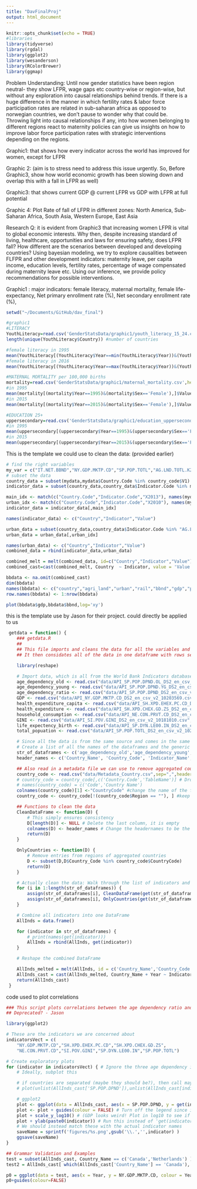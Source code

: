 ```yaml
---
title: "DavFinalProj"
output: html_document
---
```


```r
knitr::opts_chunk$set(echo = TRUE)
#libraries
library(tidyverse)
library(rgdal)        
library(ggplot2)
library(wesanderson)
library(RColorBrewer)
library(ggmap)

```

Problem Understanding: 
Until now gender statistics have been region neutral- they show LFPR, wage gaps etc country-wise or region-wise, but without any exploration into causal relationships behind trends. If there is a huge difference in the manner in which fertility rates & labor force participation rates are related in sub-saharan africa as opposed to norwegian countries, we don't pause to wonder why that could be. Throwing light into causal relationships if any, into how women belonging to different regions react to maternity policies can give us insights on how to improve labor force participation rates with strategic interventions depending on the regions. 

Graphic1: that shows how every indicator across the world has improved for women, except for LFPR

Graphic 2: (aim is to stress need to address this issue urgently. So, Before Graphic3, show how world economic growth has been slowing down and overlap this with a fall in LFPR as well)

Graphic3: that shows current GDP @ current LFPR vs GDP with LFPR at full potential

Graphic 4: Plot Rate of fall of LFPR in different zones: North America, Sub-Saharan Africa, South Asia, Western Europe, East Asia

Research Q: it is evident from Graphic3 that increasing women LFPR is vital to global economic interests. Why then, despite increasing standard of living, healthcare, opportunities and laws for ensuring safety, does LFPR fall? How different are the scenarios between developed and developing countries? Using bayesian modeling, we try to explore causalities between FLFPR and other development indicators: maternity leave, per capita income, education levels, fertility rates, percentage of wage compensated during maternity leave etc. 
Using our inference, we provide policy recommendations for possible interventions. 

###########################################################################        
Graphic1 : 
major indicators: female literacy, maternal mortality, female life-expectancy, Net primary enrollment rate (%), Net secondary enrollment rate (%), 

```r
setwd("~/Documents/GitHub/dav_final")

#graphic1
#LITERACY
YouthLiteracy=read.csv('GenderStatsData/graphic1/youth_literacy_15_24.csv',header = TRUE, sep=',')
length(unique(YouthLiteracy$Country)) #number of countries

#female literacy in 1995 
mean(YouthLiteracy[(YouthLiteracy$Year==min(YouthLiteracy$Year))&(YouthLiteracy$Sex=='Female'),]$Value)
#female literacy in 2016 
mean(YouthLiteracy[(YouthLiteracy$Year==max(YouthLiteracy$Year))&(YouthLiteracy$Sex=='Female'),]$Value)

#MATERNAL MORTALITY per 100,000 births
mortality=read.csv('GenderStatsData/graphic1/maternal_mortality.csv',header = TRUE, sep=',')
#in 1995 
mean(mortality[(mortality$Year==1995)&(mortality$Sex=='Female'),]$Value)
#in 2015 
mean(mortality[(mortality$Year==2015)&(mortality$Sex=='Female'),]$Value)

#EDUCATION 25+ 
uppersecondary=read.csv('GenderStatsData/graphic1/education_uppersecondary_25plus.csv',header = TRUE, sep=',')
#in 1995 
mean(uppersecondary[(uppersecondary$Year==1995)&(uppersecondary$Sex=='Female'),]$Value)
#in 2015 
mean(uppersecondary[(uppersecondary$Year==2015)&(uppersecondary$Sex=='Female'),]$Value)
```

This is the template we could use to clean the data: (provided earlier)
```r
# find the right variables
my_var = c("IT.NET.BBND","NY.GDP.MKTP.CD","SP.POP.TOTL","AG.LND.TOTL.K2","IS.RRS.TOTL.KM")
# subset the data
country_data = subset(mydata,mydata$Country.Code %in% country_code$V1)
indicator_data = subset(country_data,country_data$Indicator.Code %in% my_var)

main_idx <- match(c("Country.Code","Indicator.Code","X2013"), names(mydata))
urban_idx <- match(c("Country.Code","Indicator.Code","X2010"), names(mydata))
indicator_data = indicator_data[,main_idx]

names(indicator_data) <- c("Country","Indicator","Value")

urban_data = subset(country_data,country_data$Indicator.Code %in% "AG.LND.TOTL.UR.K2")
urban_data = urban_data[,urban_idx]

names(urban_data) <- c("Country","Indicator","Value")
combined_data = rbind(indicator_data,urban_data)

combined_melt = melt(combined_data, id=c("Country","Indicator","Value"))
combined_cast=cast(combined_melt, Country  ~ Indicator, value = 'Value')

bbdata <- na.omit(combined_cast)
dim(bbdata)
names(bbdata) <- c("country","agri_land","urban","rail","bbnd","gdp","pop")
row.names(bbdata) <- 1:nrow(bbdata)

plot(bbdata$gdp,bbdata$bbnd,log='xy')
```

this is the template use by Jason for their project. could directly be applied to us
```r
 getdata = function() {
    ### getdata.R
    ## 
    ## This file imports and cleans the data for all the variables and indicators we aim to examine.
    ## It then considates all of the data in one dataframe with rows sep

    library(reshape)

    # Import data, which is all from the World Bank Indicators database
    age_dependency_old <- read.csv("data/API_SP.POP.DPND.OL_DS2_en_csv_v2_10184911.csv",sep=',',header=TRUE,skip=4)
    age_dependency_young <- read.csv("data/API_SP.POP.DPND.YG_DS2_en_csv_v2_10199819.csv",sep=',',header=TRUE,skip=4)
    age_dependency_ratio <- read.csv("data/API_SP.POP.DPND_DS2_en_csv_v2_10188478.csv",sep=',',header=TRUE,skip=4)
    GDP <- read.csv("data/API_NY.GDP.MKTP.CD_DS2_en_csv_v2_10203569.csv",sep=',',header=TRUE,skip=4)
    health_expenditure_capita <- read.csv("data/API_SH.XPD.EHEX.PC.CD_DS2_en_csv_v2_10203894.csv",sep=',',header=TRUE,skip=4)
    health_expenditure <- read.csv("data/API_SH.XPD.CHEX.GD.ZS_DS2_en_csv_v2_10183765.csv",sep=',',header=TRUE,skip=4)
    household_consumption <- read.csv("data/API_NE.CON.PRVT.CD_DS2_en_csv_v2_10184156.csv",sep=',',header=TRUE,skip=4)
    GINI <- read.csv("data/API_SI.POV.GINI_DS2_en_csv_v2_10181010.csv",sep=',',header=TRUE,skip=4)
    life_expectency_birth <- read.csv("data/API_SP.DYN.LE00.IN_DS2_en_csv_v2_10181296.csv",sep=',',header=TRUE,skip=4)
    total_popuation <- read.csv("data/API_SP.POP.TOTL_DS2_en_csv_v2_10203548.csv",sep=',',header=TRUE,skip=4)

    # Since all the data is from the same source and comes in the same format, we can clean it easily together.
    # Create a list of all the names of the dataframes and the generic header names
    str_of_dataframes <- c('age_dependency_old','age_dependency_young','age_dependency_ratio','GDP','health_expenditure_capita','health_expenditure','household_consumption','GINI','life_expectency_birth','total_popuation')
    header_names <- c('Country_Name', 'Country_Code', 'Indicator_Name','Indicator_Code',1960:2017) # Note, these year columns will be turned into strings

    ## Also read in a metadata file we can use to remove aggregated countries (regions)
    country_code <- read.csv("data/Metadata_Country.csv",sep=",",header=TRUE,skip=0)
    # country_code = country_code[,c('Country.Code','TableName')] # Drop the irrelevant columns
    # names(country_code) = c('Code','Country Name')
    colnames(country_code)[1] <-"CountryCode" #change the name of the first row
    country_code <- country_code[!(country_code$Region == ""), ] #keep only countries and skip aggregated inputs

    ## Functions to clean the data
    CleanDataFrame <- function(D) {
        # This simply ensures consistency
        D[length(D)] <- NULL # Delete the last column, it is empty
        colnames(D) <- header_names # Change the headernames to be the same
        return(D)
    }

    OnlyCountries <- function(D) {
        # Remove entries from regions of aggregated countries
        D <- subset(D,D$Country_Code %in% country_code$CountryCode)
        return(D)
    }

    # Actually clean the data: Walk through the list of indicators and clean it
    for (i in 1:length(str_of_dataframes)) {
        assign(str_of_dataframes[i], CleanDataFrame(get(str_of_dataframes[i])))
        assign(str_of_dataframes[i], OnlyCountries(get(str_of_dataframes[i])))
    }

    # Combine all indicators into one DataFrame
    AllInds = data.frame()

    for (indicator in str_of_dataframes) {
        # print(names(get(indicator)))
        AllInds = rbind(AllInds, get(indicator))
    }

    # Reshape the combined DataFrame

    AllInds_melted = melt(AllInds, id = c('Country_Name','Country_Code','Indicator_Name','Indicator_Code'), variable_name='Year')
    AllInds_cast = cast(AllInds_melted, Country_Name + Year ~ Indicator_Code)
    return(AllInds_cast)
 }
```
 
code used to plot correlations
```r
### This script plots correlations between the age dependency ratio and other indicators
## Deprecated? - Jason

library(ggplot2)

# These are the indicators we are concerned about
indicatorsVect = c(
    "NY.GDP.MKTP.CD","SH.XPD.EHEX.PC.CD","SH.XPD.CHEX.GD.ZS",
    "NE.CON.PRVT.CD","SI.POV.GINI","SP.DYN.LE00.IN","SP.POP.TOTL")

# Create exploratory plots
for (indicator in indicatorsVect) { # Ignore the three age dependency indicators
    # Ideally, subplot this

    # if countries are separated (maybe they should be?), then call maybe subset each country?
    # plot(unlist(AllInds_cast['SP.POP.DPND']),unlist(AllInds_cast[indicator])) <-- group by country

    # ggplot2
    plot <- ggplot(data = AllInds_cast, aes(x = SP.POP.DPND, y = get(indicator), colour = Year) ) + geom_point() # colour can be by 'Country_Name' too
    plot <- plot + guides(colour = FALSE) # Turn off the legend since it will get too confusing with all countries
    plot + scale_y_log10() # (GDP looks weird! Plot in log10 to see if there is something interesting...)
    plot + ylab(paste0(indicator)) # Run this instead of 'get(indicator)', which is the default output
    # We should instead match these with the actual indicator names
    saveName = sprintf('figures/%s.png',gsub('\\.','',indicator) )
    ggsave(saveName)
}

## Grammar Validation and Examples
test = subset(AllInds_cast, Country_Name == c('Canada','Netherlands') )
test2 = AllInds_cast[ which(AllInds_cast['Country_Name'] == 'Canada'), ])

p0 = ggplot(data = test, aes(x = Year, y = NY.GDP.MKTP.CD, colour = Year) ) + geom_point()
p0+guides(colour=FALSE)
```

